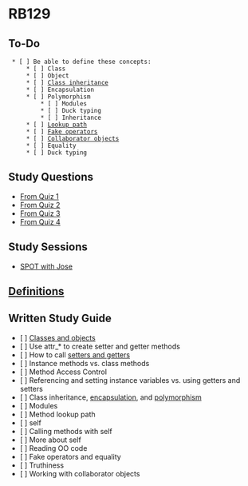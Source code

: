 = RB129 =

== To-Do ==
  * [ ] Be able to define these concepts:
      * [ ] Class
      * [ ] Object
      * [ ] [[Class inheritance]]
      * [ ] Encapsulation
      * [ ] Polymorphism
          * [ ] Modules
          * [ ] Duck typing
          * [ ] Inheritance
      * [ ] [[Lookup path]]
      * [ ] [[Fake operators]]
      * [ ] [[Collaborator objects]]
      * [ ] Equality
      * [ ] Duck typing

== Study Questions ==
* [[From Quiz 1]]
* [[From Quiz 2]]
* [[From Quiz 3]]
* [[From Quiz 4]]

== Study Sessions ==
* [[SPOT with Jose]]

== [[Definitions]] ==

==Written Study Guide==
* [ ] [[Classes and objects]]
* [ ] Use attr_* to create setter and getter methods
* [ ] How to call [[setters and getters]]
* [ ] Instance methods vs. class methods
* [ ] Method Access Control
* [ ] Referencing and setting instance variables vs. using getters and setters
* [ ] Class inheritance, [[encapsulation]], and [[polymorphism]]
* [ ] Modules
* [ ] Method lookup path
* [ ] self
* [ ] Calling methods with self
* [ ] More about self
* [ ] Reading OO code
* [ ] Fake operators and equality
* [ ] Truthiness
* [ ] Working with collaborator objects
